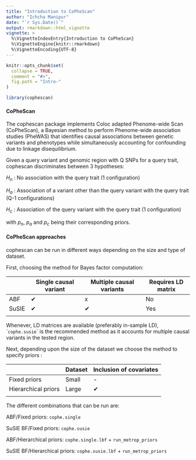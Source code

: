 ```yaml
---
title: "Introduction to CoPheScan"
author: "Ichcha Manipur"
date: "`r Sys.Date()`"
output: rmarkdown::html_vignette
vignette: >
  %\VignetteIndexEntry{Introduction to CoPheScan}
  %\VignetteEngine{knitr::rmarkdown}
  %\VignetteEncoding{UTF-8}
---
```


```r
knitr::opts_chunk$set(
  collapse = TRUE,
  comment = "#>",
  fig.path = "Intro-"
)
```

```r
library(cophescan)
```

#### CoPheScan

The cophescan package implements Coloc adapted Phenome-wide Scan (CoPheScan), a Bayesian method to perform Phenome-wide association studies (PheWAS) that identifies causal associations between genetic variants and phenotypes while simultaneously accounting for confounding due to linkage disequilibrium.

Given a query variant and genomic region with Q SNPs for a query trait, cophescan discriminates between 3 hypotheses:

$H_n$ : No association with the query trait (1 configuration)

$H_a$ : Association of a variant other than the query variant with the query trait (Q-1 configurations)

$H_c$ : Association of the query variant with the query trait (1 configuration)

with $p_n$, $p_a$ and $p_c$ being their corresponding priors.

#### CoPheScan approaches

cophescan can be run in different ways depending on the size and type of dataset.

First, choosing the method for Bayes factor computation:

|       | Single causal variant | Multiple causal variants | Requires LD matrix |
|-------|-----------------------|--------------------------|--------------------|
| ABF   | ✔                     | x                        | No                 |
| SuSIE | ✔                     | ✔                        | Yes                |
|       |                       |                          |                    |

Whenever, LD matrices are available (preferably in-sample LD), \``cophe.susie`\` is the recommended method as it accounts for multiple causal variants in the tested region.

Next, depending upon the size of the dataset we choose the method to specify priors :

|                     | Dataset | Inclusion of covariates |
|---------------------|---------|-------------------------|
| Fixed priors        | Small   | \-                      |
| Hierarchical priors | Large   | ✔                       |
|                     |         |                         |

The different combinations that can be run are:

ABF/Fixed priors: `cophe.single`

SuSIE BF/Fixed priors: `cophe.susie`

ABF/Hierarchical priors: `cophe.single.lbf` + `run_metrop_priors`

SuSIE BF/Hierarchical priors: `cophe.susie.lbf` + `run_metrop_priors`
